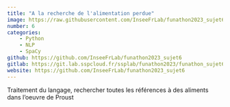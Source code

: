 ```yaml
---
title: "A la recherche de l'alimentation perdue"
image: https://raw.githubusercontent.com/InseeFrLab/funathon2023_sujet6/main/images/Marcel_Proust.jpg
number: 6
categories:
    - Python
    - NLP
    - SpaCy
github: https://github.com/InseeFrLab/funathon2023_sujet6
gitlab: https://git.lab.sspcloud.fr/ssplab/funathon2023/funathon_sujet6
website: https://github.com/InseeFrLab/funathon2023_sujet6
---
```



Traitement du langage, rechercher toutes les références à des aliments dans l’oeuvre de Proust